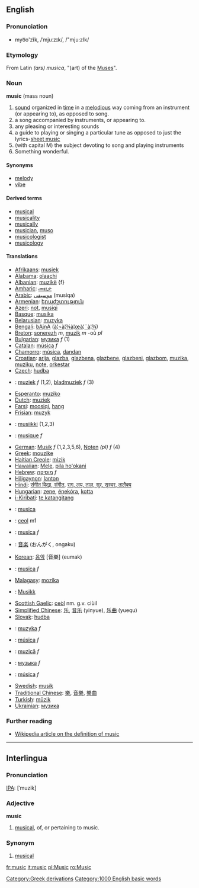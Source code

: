 {{wikipedia}}
==English==
===Pronunciation===
*myo͞o'zĭk, /ˈmjuːzɪk/, /"mju:zIk/

===Etymology===
From Latin ''(ars) musica'', "(art) of the [[Muse]]s".

===Noun===
'''music''' (mass noun)

# [[sound]] organized in [[time]] in a [[melodious]] way coming from an instrument (or appearing to), as opposed to song.
# a song accompanied by instruments, or appearing to.
# any pleasing or interesting sounds
# a guide to playing or singing a particular tune as opposed to just the lyrics-[[sheet music]]
# (with capital M) the subject devoting to song and playing instruments
# Something wonderful.

====Synonyms====
*[[melody]]
*[[vibe]]

====Derived terms====
*[[musical]]
*[[musicality]]
*[[musically]]
*[[musician]], [[muso]]
*[[musicologist]]
*[[musicology]]

====Translations====
*[[Afrikaans]]: [[musiek]]
*[[Alabama]]: [[olaachi]]
*[[Albanian]]: [[muzikë]] {f}
*[[Amharic]]: [[ሙዚቃ]]
*[[Arabic]]: [[موسيقى]] (musiqa)
*[[Armenian]]: [[երաժշտություն]]
*[[Azeri]]: [[not]], [[musiqi]]
*[[Basque]]: [[musika]]
*[[Belarusian]]: [[muzyka]]
*[[Bengali]]: [[bAjnA]] ([[à¦¬à¦¾à¦œà¦¨à¦¾]])
*[[Breton]]: [[sonerezh]] ''m'', [[muzik]] ''m'' -où ''pl''
*[[Bulgarian]]: [[музика]] ''f'' (1)
*[[Catalan]]: [[música]] ''f''
*[[Chamorro]]: [[música]], [[dandan]]
*[[Croatian]]: [[arija]], [[glazba]], [[glazbena]], [[glazbene]], [[glazbeni]], [[glazbom]], [[muzika]], [[muziku]], [[note]], [[orkestar]]
*[[Czech]]: [[hudba]]
*{{nl}}: [[muziek]] ''f'' (1,2), [[bladmuziek]] ''f'' (3)
*[[Esperanto]]: [[muziko]]
*[[Dutch]]: [[muziek]]
*[[Farsi]]: [[moosiqi]], [[hang]]
*[[Frisian]]: [[muzyk]]
*{{fi}}: [[musiikki]] (1,2,3)
*{{fr}}: [[musique]] ''f''
*[[German]]: [[Musik]] ''f'' (1,2,3,5,6), [[Noten]] ''(pl)'' ''f'' (4)
*[[Greek]]: [[mouzike]]
*[[Haitian Creole]]: [[mizik]]
*[[Hawaiian]]: [[Mele]], [[pila hoʻokani]]
*[[Hebrew]]: [[מוסיקה]] ''f''
*[[Hiligaynon]]: [[lanton]]
*[[Hindi]]: [[संगीत विद्या, संगीत]], [[राग, लय, ताल, सुर, सुस्वर, तालैक्य]]
*[[Hungarian]]: [[zene]], [[énekóra]], [[kotta]]
*[[i-Kiribati]]: [[te katangitang]]
*{{ia}}: [[musica]]
*{{ga}}: [[ceol]] m1
*{{it}}: [[musica]] ''f''
*{{ja}}: [[音楽]] (おんがく, ongaku)
*[[Korean]]: [[음악]] [音樂] (eumak)
*{{la}}: [[musica]] ''f''
*[[Malagasy]]: [[mozika]]
*{{no}}: [[Musikk]]
*[[Scottish Gaelic]]: [[ceòl]] nm. g.v. ciùil
*[[Simplified Chinese]]: [[乐]], [[音乐]] (yinyue), [[乐曲]] (yuequ)
*[[Slovak]]: [[hudba]]
*{{pl}}: [[muzyka]] ''f''
*{{pt}}: [[música]] ''f''
*{{ro}}: [[muzică]] ''f''
*{{ru}}: [[музыка]] ''f''
*{{es}}: [[música]] ''f''
*[[Swedish]]: [[musik]]
*[[Traditional Chinese]]: [[樂]], [[音樂]], [[樂曲]]
*[[Turkish]]: [[müzik]]
*[[Ukrainian]]: [[музика]]

===Further reading===
* [[w:definition of music|Wikipedia article on the definition of music]]

----

==Interlingua==

===Pronunciation===
[[IPA]]: [ˈmuzik]

===Adjective===
'''music'''

# [[musical]], of, or pertaining to music.

===Synonym===
#[[musical]]

[[Category:Greek derivations]]

[[fr:music]]
[[it:music]]
[[pl:Music]]
[[ro:Music]]
[[Category:1000 English basic words]]